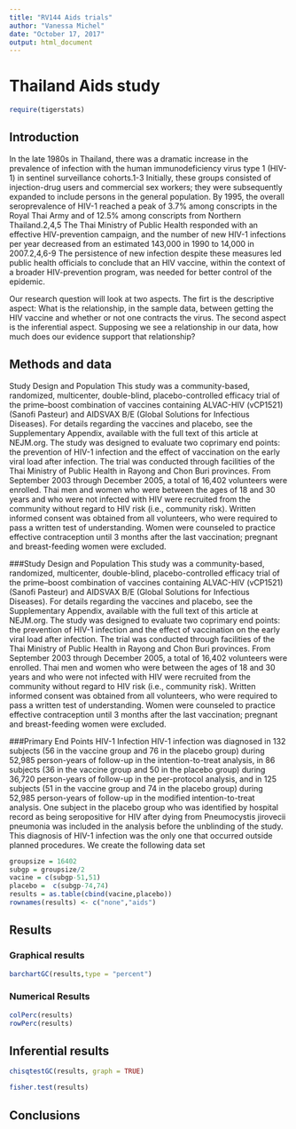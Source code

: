 ---
title: "RV144 Aids trials"
author: "Vanessa Michel"
date: "October 17, 2017"
output: html_document
---


# Thailand Aids study
```{r include=FALSE}
require(tigerstats)
```

## Introduction

In the late 1980s in Thailand, there was a dramatic increase in the prevalence of infection with the human immunodeficiency virus type 1 (HIV-1) in sentinel surveillance cohorts.1-3 Initially, these groups consisted of injection-drug users and commercial sex workers; they were subsequently expanded to include persons in the general population. By 1995, the overall seroprevalence of HIV-1 reached a peak of 3.7% among conscripts in the Royal Thai Army and of 12.5% among conscripts from Northern Thailand.2,4,5 The Thai Ministry of Public Health responded with an effective HIV-prevention campaign, and the number of new HIV-1 infections per year decreased from an estimated 143,000 in 1990 to 14,000 in 2007.2,4,6-9 The persistence of new infection despite these measures led public health officials to conclude that an HIV vaccine, within the context of a broader HIV-prevention program, was needed for better control of the epidemic.

Our research question will look at two aspects. The firt is the descriptive aspect: What is the relationship, in the sample data, between getting the HIV vaccine and whether or not one contracts the virus. The second aspect is the inferential aspect. Supposing we see a relationship in our data, how much does our evidence support that relationship?

## Methods and data

Study Design and Population
This study was a community-based, randomized, multicenter, double-blind, placebo-controlled efficacy trial of the prime–boost combination of vaccines containing ALVAC-HIV (vCP1521) (Sanofi Pasteur) and AIDSVAX B/E (Global Solutions for Infectious Diseases). For details regarding the vaccines and placebo, see the Supplementary Appendix, available with the full text of this article at NEJM.org. The study was designed to evaluate two coprimary end points: the prevention of HIV-1 infection and the effect of vaccination on the early viral load after infection. The trial was conducted through facilities of the Thai Ministry of Public Health in Rayong and Chon Buri provinces. From September 2003 through December 2005, a total of 16,402 volunteers were enrolled.
Thai men and women who were between the ages of 18 and 30 years and who were not infected with HIV were recruited from the community without regard to HIV risk (i.e., community risk). Written informed consent was obtained from all volunteers, who were required to pass a written test of understanding. Women were counseled to practice effective contraception until 3 months after the last vaccination; pregnant and breast-feeding women were excluded.

###Study Design and Population
This study was a community-based, randomized, multicenter, double-blind, placebo-controlled efficacy trial of the prime–boost combination of vaccines containing ALVAC-HIV (vCP1521) (Sanofi Pasteur) and AIDSVAX B/E (Global Solutions for Infectious Diseases). For details regarding the vaccines and placebo, see the Supplementary Appendix, available with the full text of this article at NEJM.org. The study was designed to evaluate two coprimary end points: the prevention of HIV-1 infection and the effect of vaccination on the early viral load after infection. The trial was conducted through facilities of the Thai Ministry of Public Health in Rayong and Chon Buri provinces. From September 2003 through December 2005, a total of 16,402 volunteers were enrolled.
Thai men and women who were between the ages of 18 and 30 years and who were not infected with HIV were recruited from the community without regard to HIV risk (i.e., community risk). Written informed consent was obtained from all volunteers, who were required to pass a written test of understanding. Women were counseled to practice effective contraception until 3 months after the last vaccination; pregnant and breast-feeding women were excluded.

###Primary End Points
HIV-1 Infection
HIV-1 infection was diagnosed in 132 subjects (56 in the vaccine group and 76 in the placebo group) during 52,985 person-years of follow-up in the intention-to-treat analysis, in 86 subjects (36 in the vaccine group and 50 in the placebo group) during 36,720 person-years of follow-up in the per-protocol analysis, and in 125 subjects (51 in the vaccine group and 74 in the placebo group) during 52,985 person-years of follow-up in the modified intention-to-treat analysis. One subject in the placebo group who was identified by hospital record as being seropositive for HIV after dying from Pneumocystis jirovecii pneumonia was included in the analysis before the unblinding of the study. This diagnosis of HIV-1 infection was the only one that occurred outside planned procedures.
We create the following data set

```{r}
groupsize = 16402
subgp = groupsize/2
vacine = c(subgp-51,51)
placebo =  c(subgp-74,74)
results = as.table(cbind(vacine,placebo))
rownames(results) <- c("none","aids")

```


## Results
<!-- You are to add descriptive comments to explain to the reader what the plot is showing !-->

### Graphical results
<!--Display graphical evidence as to the effectiveness of the vaccine with explanations!-->
```{r}
barchartGC(results,type = "percent")
```

### Numerical Results

<!--Display numerical evidence as to the effectiveness of the vaccine with explanations !--> 

```{r}
colPerc(results)
rowPerc(results)
```




## Inferential results

<!--Display inferential evidence as to the effectiveness of the vaccine with explanations and interpretations!-->

```{r}
chisqtestGC(results, graph = TRUE)
```


```{r}
fisher.test(results)
```


## Conclusions

<Summarise your results as to the effectiveness of the vaccine with explanations that could be understood by your mom>